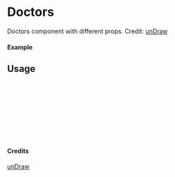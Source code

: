 
<Meta of={Doctors} title="unDraw/Doctors" />

# Doctors

Doctors component with different props.
Credit: [unDraw](https://undraw.co/illustrations)

#### Example

<Canvas of={Doctors.Primary} />

## Usage

```ts
import { Doctors } from "yadl-ui";

const Example = () => {
  return (
      <Doctors />
  );
};

export default Example;
```

#### Credits
[unDraw](https://undraw.co/illustrations)
